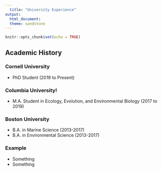 ---
  title: "University Experience"
output: 
  html_document:
  theme: sandstone
---
  
  ```{r setup, include=FALSE}
knitr::opts_chunk$set(echo = TRUE)
```

## Academic History {.tabset .tabset-fade .tabset-pills}

### Cornell University 

- PhD Student (2019 to Present)

### Columbia University!

- M.A. Student in Ecology, Evolution, and Environmental Biology (2017 to 2019)


### Boston University 

- B.A. in Marine Science (2013-2017)
- B.A. in Environmental Science (2013-2017)

### Example

- Something 
- Something